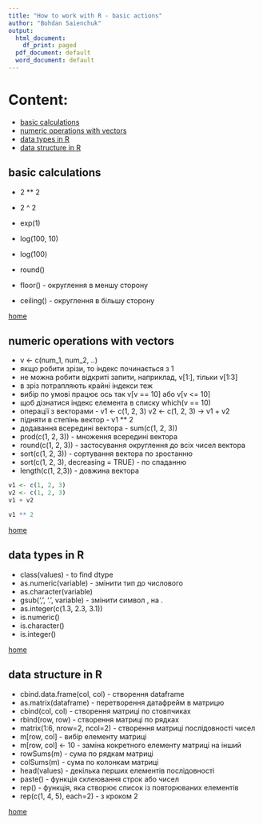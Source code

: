 ```yaml
---
title: "How to work with R - basic actions"
author: "Bohdan Saienchuk"
output:
  html_document:
    df_print: paged
  pdf_document: default
  word_document: default
---
```


# Content:

-   [basic calculations](#basic-calculations)
-   [numeric operations with vectors](#numeric-operations-with-vectors)
-   [data types in R](#data-types-in-R)
* [data structure in R](#data-structure-in-R)

## basic calculations {#basic-calculations}

-   2 \*\* 2

-   2 \^ 2

-   exp(1)

-   log(100, 10)

-   log(100)

-   round()

-   floor() - округлення в меншу сторону

-   ceiling() - округлення в більшу сторону

[home](#Content:)

## numeric operations with vectors {#numeric-operations-with-vectors}

-   v \<- c(num_1, num_2, ..)
-   якщо робити зрізи, то індекс починається з 1
-   не можна робити відкриті запити, наприклад, v[1:], тільки v[1:3]
-   в зріз потрапляють крайні індекси теж
-   вибір по умові працює ось так v[v == 10] або v[v \<= 10]
-   щоб дізнатися індекс елемента в списку which(v == 10)
-   операції з векторами - v1 \<- c(1, 2, 3) v2 \<- c(1, 2, 3) -\> v1 + v2
-   підняти в степінь вектор - v1 \*\* 2
-   додавання всередині вектора - sum(c(1, 2, 3))
-   prod(c(1, 2, 3)) - множення всередині вектора
-   round(c(1, 2, 3)) - застосування округлення до всіх чисел вектора
-   sort(c(1, 2, 3)) - сортування вектора по зростанню
-   sort(c(1, 2, 3), decreasing = TRUE) - по спаданню
-   length(c(1, 2,3)) - довжина вектора

```r
v1 <- c(1, 2, 3)
v2 <- c(1, 2, 3)
v1 + v2

```

```r
v1 ** 2
```

[home](#Content:)

## data types in R {#data-types-in-r}

-   class(values) - to find dtype
-   as.numeric(variable) - змінити тип до числового
-   as.character(variable)
-   gsub(',', '.', variable) - змінити символ , на .
* as.integer(c(1.3, 2.3, 3.1))
* is.numeric()
* is.character()
* is.integer()

[home](#Content:)

## data structure in R

* cbind.data.frame(col, col) - створення dataframe
* as.matrix(dataframe) - перетворення датафрейм в матрицю
* cbind(col, col) - створення матриці по стовпчиках
* rbind(row, row) - створення матриці по рядках
* matrix(1:6, nrow=2, ncol=2) - створення матриці послідовності чисел
* m[row, col] - вибір елементу матриці
* m[row, col] <- 10 - заміна кокретного елементу матриці на інший
* rowSums(m) - сума по рядкам матриці
* colSums(m) - сума по колонкам матриці
* head(values) - декілька перших елементів послідовності
* paste() - функція склеювання строк або чисел
* rep() - функція, яка створює список із повторюваних елементів
* rep(c(1, 4, 5), each=2) - з кроком 2

[home](#Content:)
